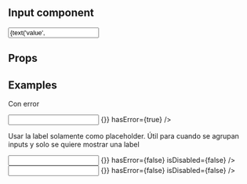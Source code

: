 
<Meta title="Forms|Input" component={Input} />

## Input component

<Story name="Input">
  <Input
    label={text('label', 'Correo electrónico')}
    showLabel={boolean('showLabel', true)}
    id={text('id', 'name')}
    type={select(
      'type',
      {
        Text: 'text',
        Phone: 'tel',
        Email: 'email',
      },
      'text'
    )}
    value={text('value', '')}
    onChange={action('onChange')}
    hasError={boolean('hasError', false)}
    isDisabled={boolean('isDisabled', false)}
    maxLength={number('maxLength', null)}
  />
</Story>

## Props

<Props of={Input} />

## Examples

Con error

<Preview>
  <Story name="With error">
    <Input
      label="Correo electrónico"
      id="input-example-1"
      type="email"
      value=""
      onChange={() => {}}
      hasError={true}
    />
  </Story>
</Preview>

Usar la label solamente como placeholder. Útil para cuando se agrupan inputs
y solo se quiere mostrar una label

<Preview>
  <Story name="Without label">
    <Spacing vertical size="XS">
      <FieldLabel
        inputId={'input-example-2'}
        isPlaceholder={false}
        text={'Label para ambos'}
      />
      <Spacing isResponsive={false} flexGrow>
        <Input
          label="Placeholder only"
          placeholderOnly
          id="input-example-2"
          type="text"
          value=""
          onChange={() => {}}
          hasError={false}
          isDisabled={false}
        />
        <Input
          label="Placeholder only"
          placeholderOnly
          id="input-example-3"
          type="text"
          value=""
          onChange={() => {}}
          hasError={false}
          isDisabled={false}
        />
      </Spacing>
    </Spacing>
  </Story>
</Preview>

